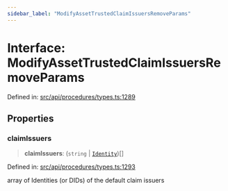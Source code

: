 ```yaml
---
sidebar_label: "ModifyAssetTrustedClaimIssuersRemoveParams"
---
```


# Interface: ModifyAssetTrustedClaimIssuersRemoveParams

Defined in: [src/api/procedures/types.ts:1289](https://github.com/PolymeshAssociation/polymesh-sdk/blob/bee6a2fe7a8ce5db42a6982e793782182cde2153/src/api/procedures/types.ts#L1289)

## Properties

### claimIssuers

> **claimIssuers**: (`string` \| [`Identity`](../../../entities/Identity/classes/Identity.mdx))[]

Defined in: [src/api/procedures/types.ts:1293](https://github.com/PolymeshAssociation/polymesh-sdk/blob/bee6a2fe7a8ce5db42a6982e793782182cde2153/src/api/procedures/types.ts#L1293)

array of Identities (or DIDs) of the default claim issuers
